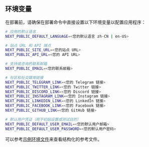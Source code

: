 ## 环境变量

在部署前，请确保在部署命令中直接设置以下环境变量以配置应用程序：

```bash
# 应用的默认语言
NEXT_PUBLIC_DEFAULT_LANGUAGE=<您的默认语言 zh-CN | en-US>

# 站点 URL 和 API 端点
NEXT_PUBLIC_SITE_URL=<您的站点 URL>
NEXT_PUBLIC_API_URL=<您的 API URL>

# 支持或咨询的联系邮箱
NEXT_PUBLIC_EMAIL=<您的联系邮箱>

# 社区和社交媒体链接
NEXT_PUBLIC_TELEGRAM_LINK=<您的 Telegram 链接>
NEXT_PUBLIC_TWITTER_LINK=<您的 Twitter 链接>
NEXT_PUBLIC_DISCORD_LINK=<您的 Discord 链接>
NEXT_PUBLIC_INSTAGRAM_LINK=<您的 Instagram 链接>
NEXT_PUBLIC_LINKEDIN_LINK=<您的 LinkedIn 链接>
NEXT_PUBLIC_FACEBOOK_LINK=<您的 Facebook 链接>
NEXT_PUBLIC_GITHUB_LINK=<您的 GitHub 链接>

# 默认用户凭证（用于初始设置或测试目的）
NEXT_PUBLIC_DEFAULT_USER_EMAIL=<您的默认用户邮箱>
NEXT_PUBLIC_DEFAULT_USER_PASSWORD=<您的默认用户密码>
```

可以参考[示例环境文件](https://github.com/perfect-panel/ppanel-web/blob/main/apps/user/.env.template)来查看结构化的参考文件。



<Giscus />
